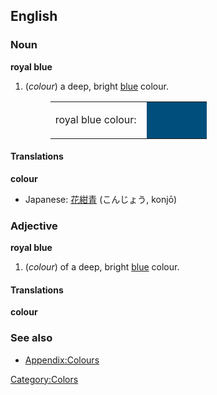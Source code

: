 ==English==

===Noun===
'''royal blue'''
#(''colour'') a deep, bright [[blue]] colour.
#:<table><tr><td>royal blue colour: &nbsp;</td><td bgcolor="#004E7B" width="80">&nbsp; </td></tr></table>

====Translations====

'''colour'''
{{top}}
*Japanese: [[花紺青]] (こんじょう, konjō)
{{mid}}
{{bottom}}

===Adjective===
'''royal blue'''
#(''colour'') of a deep, bright [[blue]] colour.

====Translations====
'''colour'''
{{top}}
{{mid}}
{{bottom}}

===See also===
*[[Wiktionary_Appendix:Colours|Appendix:Colours]]

[[Category:Colors]]